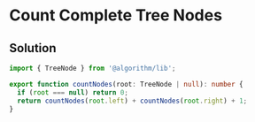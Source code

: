 # Count Complete Tree Nodes

## Solution

```typescript filename="solution.ts" copy
import { TreeNode } from '@algorithm/lib';

export function countNodes(root: TreeNode | null): number {
  if (root === null) return 0;
  return countNodes(root.left) + countNodes(root.right) + 1;
}
```
